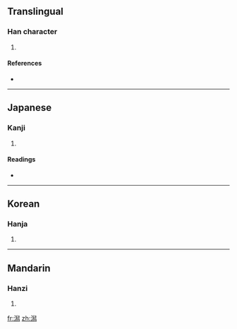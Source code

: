 {{also|潟}}
==Translingual==

===Han character===
{{Han char|rn=85|rad=水|as=13|sn=16|four=|canj=水竹X火 (EHXF), X水竹X火 (XEHXF)}}

# {{defn|Han|sort=水13}}

====References====
* {{Han ref|kx=0652.321|hdz=31743.081|uh=6F99|ud=28569}}

----

==Japanese==

===Kanji===
{{ja-kanji|grade=|rs=水13}}

# {{defn|Japanese|sort=水13}}

====Readings====
* {{ja-readings|on=[[せき]] (seki)|kun=[[かた]] (kata)}}

----

==Korean==

===Hanja===
{{ko-hanja|hangeul=석|eumhun=|rv=seok|mr=sŏk|y=sek}}

# {{defn|Korean|sort=水13}}

----

==Mandarin==

===Hanzi===
{{cmn-hanzi|pin=[[xì]] ([[xi4]])|wg=hsi<sup>4</sup>}}

# {{defn|Mandarin|sort=水13}}

[[fr:澙]]
[[zh:澙]]